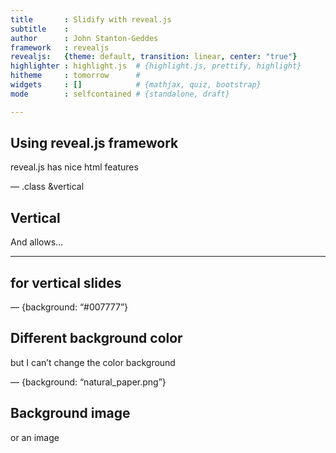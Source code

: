 ```yaml
---
title       : Slidify with reveal.js
subtitle    : 
author      : John Stanton-Geddes
framework   : revealjs
revealjs:   {theme: default, transition: linear, center: "true"}
highlighter : highlight.js  # {highlight.js, prettify, highlight}
hitheme     : tomorrow      # 
widgets     : []            # {mathjax, quiz, bootstrap}
mode        : selfcontained # {standalone, draft}

---
```


## Using reveal.js framework

reveal.js has nice html features


--- .class &vertical

## Vertical

And allows...

***

## for vertical slides


--- {background: "#007777"}

## Different background color

but I can't change the color background


--- {background: "natural_paper.png"}

## Background image

or an image

 

